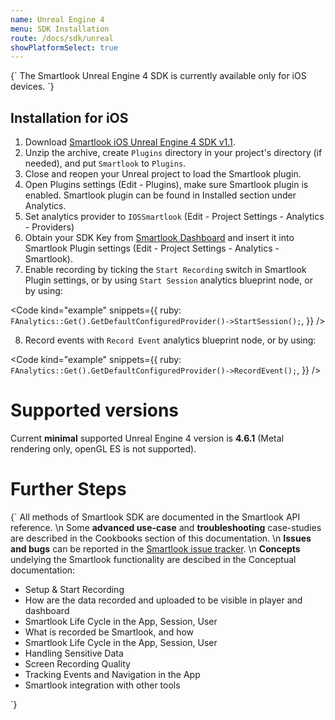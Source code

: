 ```yaml
---
name: Unreal Engine 4
menu: SDK Installation
route: /docs/sdk/unreal
showPlatformSelect: true
---
```



<Title>Unreal Engine 4 SDK Installation</Title>

<TextBlock kind="note">
{`
The Smartlook Unreal Engine 4 SDK is currently available only for iOS devices.
`}
</TextBlock>

## Installation for iOS

1. Download [Smartlook iOS Unreal Engine 4 SDK v1.1](https://sdk.smartlook.com/ios/smartlook-unreal-ios-sdk-1.1.zip).
2. Unzip the archive, create `Plugins` directory in your project's directory (if needed), and put `Smartlook` to `Plugins`.
3. Close and reopen your Unreal project to load the Smartlook plugin.
4. Open Plugins settings (Edit - Plugins), make sure Smartlook plugin is enabled. Smartlook plugin can be found in Installed section under Analytics.
5. Set analytics provider to `IOSSmartlook` (Edit - Project Settings - Analytics - Providers)
6. Obtain your SDK Key from [Smartlook Dashboard](https://app.smartlook.com/settings/projects) and insert it into Smartlook Plugin settings (Edit - Project Settings - Analytics - Smartlook).
7. Enable recording by ticking the `Start Recording` switch in Smartlook Plugin settings, or by using `Start Session` analytics blueprint node, or by using:

<Code
  kind="example"
  snippets={{
    ruby: `
FAnalytics::Get().GetDefaultConfiguredProvider()->StartSession();
`,
  }}
/>

8. Record events with `Record Event` analytics blueprint node, or by using:

<Code
  kind="example"
  snippets={{
    ruby: `
FAnalytics::Get().GetDefaultConfiguredProvider()->RecordEvent();
`,
  }}
/>

# Supported versions

Current **minimal** supported Unreal Engine 4 version is **4.6.1** (Metal rendering only, openGL ES is not supported).

# Further Steps

<TextBlock>{`
All methods of Smartlook SDK are documented in the <Link to="/docs/sdk/api-reference" platform="ios">Smartlook API reference</Link>.
\n
Some **advanced use-case** and **troubleshooting** case-studies are described in the Cookbooks section of this documentation.
\n
**Issues and bugs** can be reported in the [Smartlook issue tracker](https://github.com/smartlook/smartlook-mobile-issue-tracker).
\n
**Concepts** undelying the Smartlook functionality are descibed in the Conceptual documentation:
* <Link to="/docs/sdk/conceptual/setup-and-start-recording" platform="ios">Setup & Start Recording</Link>
* <Link to="/docs/sdk/conceptual/when-the-recordings-appear-in-dashboard" platform="ios">How are the data recorded and uploaded to be visible in player and dashboard</Link>
* <Link to="/docs/sdk/conceptual/life-cycle-session-user" platform="ios">Smartlook Life Cycle in the App, Session, User</Link>
* <Link to="/docs/sdk/conceptual/what-and-how-is-recorded" platform="ios">What is recorded be Smartlook, and how</Link>
* <Link to="/docs/sdk/conceptual/life-cycle-session-user" platform="ios">Smartlook Life Cycle in the App, Session, User</Link>
* <Link to="/docs/sdk/conceptual/handling-sensitive-data" platform="ios">Handling Sensitive Data</Link>
* <Link to="/docs/sdk/conceptual/screen-recording-quality" platform="ios">Screen Recording Quality</Link>
* Tracking <Link to="/docs/sdk/conceptual/event-tracking" platform="ios">Events</Link> and <Link to="/docs/sdk/conceptual/recording-navigation" platform="ios">Navigation</Link> in the App
* <Link to="/docs/sdk/conceptual/integrating-with-other-tools" platform="ios">Smartlook integration with other tools</Link>
`}</TextBlock>


